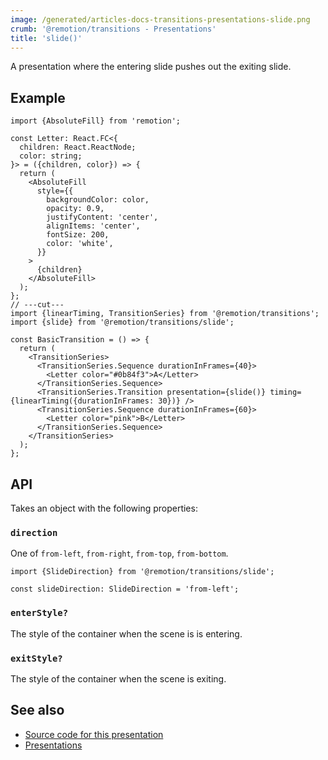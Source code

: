 ```yaml
---
image: /generated/articles-docs-transitions-presentations-slide.png
crumb: '@remotion/transitions - Presentations'
title: 'slide()'
---
```


A presentation where the entering slide pushes out the exiting slide.

<Demo type="slide" />

## Example

```tsx twoslash title="SlideTransition.tsx"
import {AbsoluteFill} from 'remotion';

const Letter: React.FC<{
  children: React.ReactNode;
  color: string;
}> = ({children, color}) => {
  return (
    <AbsoluteFill
      style={{
        backgroundColor: color,
        opacity: 0.9,
        justifyContent: 'center',
        alignItems: 'center',
        fontSize: 200,
        color: 'white',
      }}
    >
      {children}
    </AbsoluteFill>
  );
};
// ---cut---
import {linearTiming, TransitionSeries} from '@remotion/transitions';
import {slide} from '@remotion/transitions/slide';

const BasicTransition = () => {
  return (
    <TransitionSeries>
      <TransitionSeries.Sequence durationInFrames={40}>
        <Letter color="#0b84f3">A</Letter>
      </TransitionSeries.Sequence>
      <TransitionSeries.Transition presentation={slide()} timing={linearTiming({durationInFrames: 30})} />
      <TransitionSeries.Sequence durationInFrames={60}>
        <Letter color="pink">B</Letter>
      </TransitionSeries.Sequence>
    </TransitionSeries>
  );
};
```

## API

Takes an object with the following properties:

### `direction`

One of `from-left`, `from-right`, `from-top`, `from-bottom`.

```tsx twoslash title="TypeScript type"
import {SlideDirection} from '@remotion/transitions/slide';

const slideDirection: SlideDirection = 'from-left';
```

### `enterStyle?`<AvailableFrom v="4.0.84"/>

The style of the container when the scene is is entering.

### `exitStyle?`<AvailableFrom v="4.0.84"/>

The style of the container when the scene is exiting.

## See also

- [Source code for this presentation](https://github.com/remotion-dev/remotion/blob/main/packages/transitions/src/presentations/slide.tsx)
- [Presentations](/docs/transitions/presentations)
